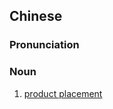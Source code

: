 {{also|产品植入}}
==Chinese==
{{zh-forms|s=产品植入|type=22}}

===Pronunciation===
{{zh-pron
|m=chǎnpǐn zhírù
|cat=n
}}

===Noun===
{{zh-noun}}

# [[product placement]]